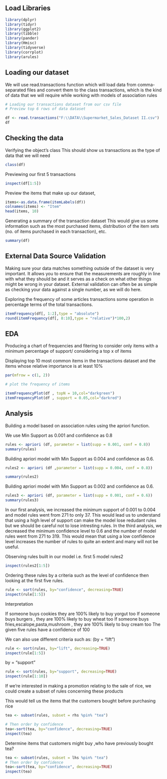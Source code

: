 ## Load Libraries

```{r}

library(dplyr)
library(tidyr)
library(ggplot2)
library(tibble)
library(pander)
library(Hmisc)
library(tidyverse)
library(corrplot)
library(arules)
```


## Loading our dataset

We will use read.transactions function which will load data from comma-separated files and convert them to the class transactions, which is the kind of data that we will require while working with models of association rules

```{r}
# Loading our transactions dataset from our csv file
# Preview top 6 rows of data dataset

df <- read.transactions("F:\\DATA\\Supermarket_Sales_Dataset II.csv")
df
```

## Checking the data

Verifying the object's class
This should show us transactions as the type of data that we will need

```{r}
class(df)
```

Previewing our first 5 transactions

```{r}

inspect(df[1:5])

```

Preview the items that make up our dataset,
```{r}
items<-as.data.frame(itemLabels(df))
colnames(items) <- "Item"
head(items, 10)
```


Generating a summary of the transaction dataset
This would give us some information such as the most purchased items, distribution of the item sets (no. of items purchased in each transaction), etc.

```{r}
summary(df)
```

## External Data Source Validation

Making sure your data matches something outside of the dataset is very important. It allows you to ensure that the measurements are roughly in line with what they should be and it serves as a check on what other things might be wrong in your dataset. External validation can often be as simple as checking your data against a single number, as we will do here.



Exploring the frequency of some articles transactions some operation in percentage terms of the total transactions. 

```{r}

itemFrequency(df[, 1:2],type = "absolute")
round(itemFrequency(df[, 8:10],type = "relative")*100,2)

```

## EDA

Producing a chart of frequencies and fitering to consider only items with a minimum percentage of support/ considering a top x of items

Displaying top 10 most common items in the transactions dataset and the items whose relative importance is at least 10%

```{r}

par(mfrow = c(1, 2))

# plot the frequency of items

itemFrequencyPlot(df , topN = 10,col="darkgreen")
itemFrequencyPlot(df , support = 0.05,col="darkred")

```

## Analysis

Building a model based on association rules using the apriori function.

We use Min Support as 0.001 and confidence as 0.8

```{r}

rules <- apriori (df, parameter = list(supp = 0.001, conf = 0.8))
summary(rules)
```

Building apriori model with Min Support as 0.004 and confidence as 0.6.

```{r}
rules2 <- apriori (df ,parameter = list(supp = 0.004, conf = 0.8)) 

summary(rules2)
```


Building apriori model with Min Support as 0.002 and confidence as 0.6.

```{r}
rules3 <- apriori (df, parameter = list(supp = 0.001, conf = 0.6)) 
summary(rules3)
```

In our first analysis, we increased the minimum support of 0.001 to 0.004 and model rules went from 271 to only 37. This would lead us to understand that using a high level of support can make the model lose redudant rules but we should be careful not to lose intresting rules. In the third analysis, we decreased the minimum confidence level to 0.6 and the number of model rules went from 271 to 319. This would mean that using a low confidence level increases the number of rules to quite an extent and many will not be useful.


Observing rules built in our model i.e. first 5 model rules2

```{r}
inspect(rules2[1:5])
```

Ordering these rules by a criteria such as the level of confidence then looking at the first five rules. 

```{r}
rule <- sort(rules, by="confidence", decreasing=TRUE)
inspect(rule[1:5])
```

Interpretation

If someone buys cookies they are 100% likely to buy yorgut too
If someone buys burgers , they are 100% likely to buy wheat too
If someone buys fries,escalope,pasta,mushroom , they are 100% likely to buy cream too
The given five rules have a confidence of 100


We can also use different criteria such as: (by = "lift")

```{r}
rule <- sort(rules, by="lift", decreasing=TRUE)
inspect(rule[1:5])
```

by = "support"

```{r}
rule <- sort(rules, by="support", decreasing=TRUE)
inspect(rule[1:10])

```


If we're interested in making a promotion relating to the sale of rice, we could create a subset of rules concerning these products 

This would tell us the items that the customers bought before purchasing rice

```{r}

tea <- subset(rules, subset = rhs %pin% "tea")

```

```{r}
# Then order by confidence
tea<-sort(tea, by="confidence", decreasing=TRUE)
inspect(tea)
```


Determine items that customers might buy ,who have previously bought tea?

```{r}
tea <- subset(rules, subset = lhs %pin% "tea")
# Then order by confidence
tea<-sort(tea, by="confidence", decreasing=TRUE)
inspect(tea)
```

















